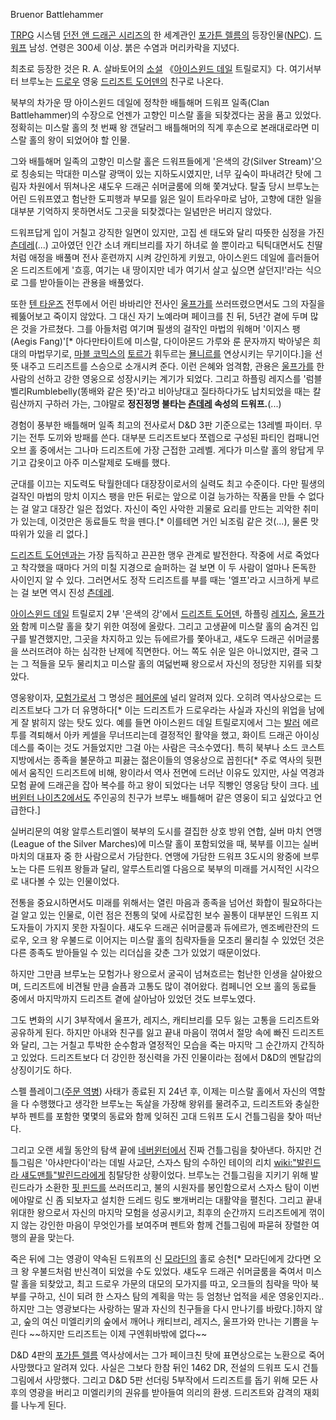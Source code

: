 Bruenor Battlehammer

[[TRPG]] 시스템 [[던전 앤 드래곤 시리즈]]의 한 세계관인 [[포가튼 렐름]]의 등장인물([[NPC]]). [[드워프]] 남성. 연령은 300세 이상. 붉은 수염과 머리카락을 지녔다.

최초로 등장한 것은 R. A. 살바토어의 [[소설]] 《[[아이스윈드 데일]] 트릴로지》다. 여기서부터 브루노는 [[드로우]] 영웅 [[드리즈트 도어덴]]의 친구로 나온다.

북부의 차가운 땅 아이스윈드 데일에 정착한 배틀해머 드워프 일족(Clan Battlehammer)의 수장으로 언젠가 고향인 미스랄 홀을 되찾겠다는 꿈을 품고 있었다. 정확히는 미스랄 홀의 첫 번째 왕 갠달러그 배틀해머의 직계 후손으로 본래대로라면 미스랄 홀의 왕이 되었어야 할 인물. 

그와 배틀해머 일족의 고향인 미스랄 홀은 드워프들에게 '은색의 강(Silver Stream)'으로 칭송되는 막대한 미스랄 광맥이 있는 지하도시였지만, 너무 깊숙이 파내려간 탓에 그림자 차원에서 뛰쳐나온 섀도우 드래곤 쉬머글룸에 의해 쫓겨났다. 탈출 당시 브루노는 어린 드워프였고 험난한 도피행과 부모를 잃은 일이 트라우마로 남아, 고향에 대한 일을 대부분 기억하지 못하면서도 그곳을 되찾겠다는 일념만은 버리지 않았다.

드워프답게 입이 거칠고 강직한 일면이 있지만, 고집 센 태도와 달리 따뜻한 심정을 가진 [[츤데레]](...) 고아였던 인간 소녀 캐티브리를 자기 하녀로 쓸 뿐이라고 틱틱대면서도 친딸처럼 애정을 배풀며 전사 훈련까지 시켜 강인하게 키웠고, 아이스윈드 데일에 흘러들어온 드리즈트에게 '흐흥, 여기는 내 땅이지만 네가 여기서 살고 싶으면 살던지!'라는 식으로 그를 받아들이는 관용을 배풀었다. 

또한 [[텐 타운즈]] 전투에서 어린 바바리안 전사인 [[울프가]]를 쓰러뜨렸으면서도 그의 자질을 꿰뚫어보고 죽이지 않았다. 그 대신 자기 노예라며 페이크를 친 뒤, 5년간 곁에 두며 많은 것을 가르쳤다. 그를 아들처럼 여기며 필생의 걸작인 마법의 워해머 '이지스 팽(Aegis Fang)'[* 아다만타이트에 미스랄, 다이아몬드 가루와 룬 문자까지 박아넣은 희대의 마법무기로, [[마블 코믹스]]의 [[토르]]가 휘두르는 [[묠니르]]를 연상시키는 무기이다.]을 선뜻 내주고 드리즈트를 스승으로 소개시켜 준다. 이런 은혜와 엄격함, 관용은 [[울프가]]를 한 사람의 선하고 강한 영웅으로 성장시키는 계기가 되었다. 그리고 하플링 레지스를 '럼블벨리Rumblebelly(똥배와 같은 뜻)'라고 비아냥대고 질타하다가도 납치되었을 때는 칼림샨까지 구하러 가는, 그야말로 '''정진정명 불타는 [[츤데레]] 속성의 드워프.'''(...)

경험이 풍부한 배틀해머 일족 최고의 전사로서 D&D 3판 기준으로는 13레벨 파이터. 무기는 전투 도끼와 방패를 쓴다. 대부분 드리즈트보다 쪼렙으로 구성된 파티인 컴패니언 오브 홀 중에서는 그나마 드리즈트에 가장 근접한 고레벨. 게다가 미스랄 홀의 왕답게 무기고 갑옷이고 아주 미스랄제로 도배를 했다. 

군대를 이끄는 지도력도 탁월한데다 대장장이로서의 실력도 최고 수준이다. 다만 필생의 걸작인 마법의 망치 이지스 팽을 만든 뒤로는 앞으로 이걸 능가하는 작품을 만들 수 없다는 걸 알고 대장간 일은 접었다. 자신이 죽인 사악한 괴물로 요리를 만드는 괴악한 취미가 있는데, 이것만은 동료들도 학을 뗀다.[* 이를테면 거인 뇌조림 같은 것(...), 물론 맛 따위가 있을 리 없다.]

[[드리즈트 도어덴]]과는 가장 듬직하고 끈끈한 맹우 관계로 발전한다. 작중에 서로 죽었다고 착각했을 때마다 거의 미칠 지경으로 슬퍼하는 걸 보면 이 두 사람이 얼마나 돈독한 사이인지 알 수 있다. 그러면서도 정작 드리즈트를 부를 때는 '엘프'라고 시크하게 부르는 걸 보면 역시 진성 [[츤데레]].

[[아이스윈드 데일]] 트릴로지 2부 '은색의 강'에서 [[드리즈트 도어덴]], 하플링 [[레지스]], [[울프가]]와 함께 미스랄 홀을 찾기 위한 여정에 올랐다. 그리고 고생끝에 미스랄 홀의 숨겨진 입구를 발견했지만, 그곳을 차지하고 있는 듀에르가를 쫓아내고, 섀도우 드래곤 쉬머글룸을 쓰러뜨려야 하는 심각한 난제에 직면한다. 어느 쪽도 쉬운 일은 아니었지만, 결국 그는 그 적들을 모두 물리치고 미스랄 홀의 여덟번째 왕으로서 자신의 정당한 지위를 되찾았다.

영웅왕이자, [[모험가]]로서 그 명성은 [[페어룬]]에 널리 알려져 있다. 오히려 역사상으로는 드리즈트보다 그가 더 유명하다[* 이는 드리즈트가 드로우라는 사실과 자신의 위업을 남에게 잘 밝히지 않는 탓도 있다. 예를 들면 아이스윈드 데일 트릴로지에서 그는 [[발러]] 에르투를 격퇴해서 아카 케셀을 무너뜨리는데 결정적인 활약을 했고, 화이트 드래곤 아이싱데스를 죽이는 것도 거들었지만 그걸 아는 사람은 극소수였다]. 특히 북부나 소드 코스트 지방에서는 종족을 불문하고 피끓는 젊은이들의 영웅상으로 꼽힌다[* 주로 역사의 뒷편에서 움직인 드리즈트에 비해, 왕이라서 역사 전면에 드러난 이유도 있지만, 사실 역경과 모험 끝에 드래곤을 잡아 복수를 하고 왕이 되었다는 너무 직빵인 영웅담 탓이 크다. [[네버윈터 나이츠2]]에서도 주인공의 친구가 브루노 배틀해머 같은 영웅이 되고 싶었다고 언급한다.]

실버리문의 여왕 알루스트리엘이 북부의 도시를 결집한 상호 방위 연합, 실버 마치 연맹(League of the Silver Marches)에 미스랄 홀이 포함되었을 때, 북부를 이끄는 실버 마치의 대표자 중 한 사람으로서 가담한다. 연맹에 가담한 드워프 3도시의 왕중에 브루노는 다른 드워프 왕들과 달리, 알루스트리엘 다음으로 북부의 미래를 거시적인 시각으로 내다볼 수 있는 인물이었다. 

전통을 중요시하면서도 미래를 위해서는 열린 마음과 종족을 넘어선 화합이 필요하다는 걸 알고 있는 인물로, 이런 점은 전통의 덫에 사로잡힌 보수 꼴통이 대부분인 드워프 지도자들이 가지지 못한 자질이다. 섀도우 드래곤 쉬머글룸과 듀에르가, 멘조베란잔의 드로우, 오크 왕 우불드로 이어지는 미스랄 홀의 침략자들을 모조리 물리칠 수 있었던 것은 다른 종족도 받아들일 수 있는 리더십을 갖춘 그가 있었기 때문이었다. 

하지만 그만큼 브루노는 모험가나 왕으로서 굴곡이 넘쳐흐르는 험난한 인생을 살아왔으며, 드리즈트에 비견될 만큼 슬픔과 고통도 많이 겪어왔다. 컴페니언 오브 홀의 동료들 중에서 마지막까지 드리즈트 곁에 살아남아 있었던 것도 브루노였다.

그도 변화의 시기 3부작에서 울프가, 레지스, 캐티브리를 모두 잃는 고통을 드리즈트와 공유하게 된다. 하지만 아내와 친구를 잃고 끝내 마음이 꺾여서 절망 속에 빠진 드리즈트와 달리, 그는 거칠고 투박한 순수함과 열정적인 모습을 죽는 마지막 그 순간까지 간직하고 있었다. 드리즈트보다 더 강인한 정신력을 가진 인물이라는 점에서 D&D의 멘탈갑의 상징이기도 하다.

스펠 플레이그([[주문 역병]]) 사태가 종료된 지 24년 후, 이제는 미스랄 홀에서 자신의 역할을 다 수행했다고 생각한 브루노는 독살을 가장해 왕위를 물려주고, 드리즈트와 충실한 부하 펜트를 포함한 몇몇의 동료와 함께 잊혀진 고대 드워프 도시 건틀그림을 찾아 떠난다. 

그리고 오랜 세월 동안의 탐색 끝에 [[네버윈터]]에서 진짜 건틀그림을 찾아낸다. 하지만 건틀그림은 '아샤만다이'라는 데빌 사교단, 스자스 탐의 수하인 테이의 리치 [[wiki:"발린드라 섀도맨틀"발린드라]]에게 침탈당한 상황이었다. 브루노는 건틀그림을 지키기 위해 발린드라가 소환한 [[핏 핀드]]를 쓰러뜨리고, 불의 시원자를 봉인함으로서 스자스 탐이 이번에야말로 신 좀 되보자고 설치한 드레드 링도 뽀개버리는 대활약을 펼친다. 그리고 끝내 위대한 왕으로서 자신의 마지막 모험을 성공시키고, 최후의 순간까지 드리즈트에게 꺾이지 않는 강인한 마음이 무엇인가를 보여주며 펜트와 함께 건틀그림에 파묻혀 장렬한 여행의 끝을 맞는다.

죽은 뒤에 그는 영광이 약속된 드워프의 신 [[모라딘]]의 홀로 승천[* 모라딘에게 갔다면 오크 왕 우불드처럼 반신격이 되었을 수도 있었다. 섀도우 드래곤 쉬머글룸을 죽여서 미스랄 홀을 되찾았고, 최고 드로우 가문의 대모의 모가지를 따고, 오크들의 침략을 막아 북부를 구하고, 신이 되려 한 스자스 탐의 계획을 막는 등 엄청난 업적을 세운 영웅인지라.. 하지만 그는 영광보다는 사랑하는 딸과 자신의 친구들을 다시 만나기를 바랐다.]하지 않고, 숲의 여신 미엘리키의 숲에서 깨어나 캐티브리, 레지스, 울프가와 만나는 기쁨을 누린다 ~~하지만 드리즈트는 이제 구엔휘바밖에 없다~~

D&D 4판의 [[포가튼 렐름]] 역사상에서는 그가 페이크친 탓에 표면상으로는 노환으로 죽어 사망했다고 알려져 있다. 사실은 그보다 한참 뒤인 1462 DR, 전설의 드워프 도시 건틀그림에서 사망했다. 그리고 D&D 5판 선더링 5부작에서 드리즈트를 돕기 위해 모든 사후의 영광을 버리고 미엘리키의 권유를 받아들여 의리의 환생. 드리즈트와 감격의 재회를 나누게 된다.
